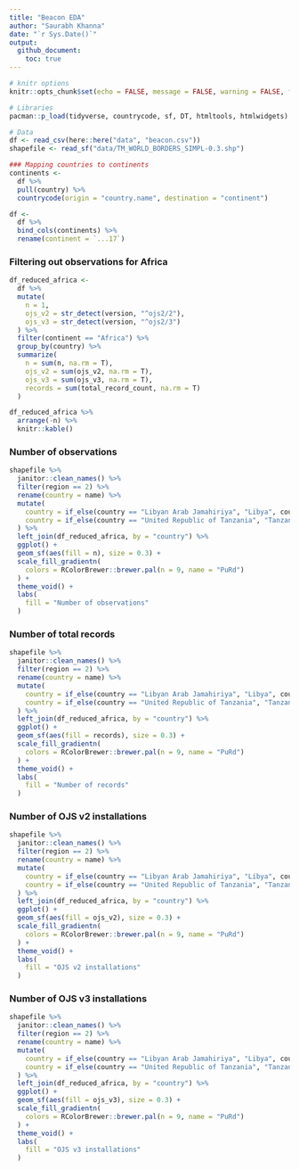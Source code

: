 ```yaml
---
title: "Beacon EDA"
author: "Saurabh Khanna"
date: "`r Sys.Date()`"
output: 
  github_document:
    toc: true
---
```


```r
# knitr options
knitr::opts_chunk$set(echo = FALSE, message = FALSE, warning = FALSE, fig.retina = 4)
```

```r
# Libraries
pacman::p_load(tidyverse, countrycode, sf, DT, htmltools, htmlwidgets)

# Data
df <- read_csv(here::here("data", "beacon.csv"))
shapefile <- read_sf("data/TM_WORLD_BORDERS_SIMPL-0.3.shp")
```


```r
### Mapping countries to continents
continents <-
  df %>% 
  pull(country) %>% 
  countrycode(origin = "country.name", destination = "continent")

df <- 
  df %>%
  bind_cols(continents) %>% 
  rename(continent = `...17`)
```


### Filtering out observations for Africa


```r
df_reduced_africa <-
  df %>%
  mutate(
    n = 1,
    ojs_v2 = str_detect(version, "^ojs2/2"),
    ojs_v3 = str_detect(version, "^ojs2/3")
  ) %>% 
  filter(continent == "Africa") %>%
  group_by(country) %>% 
  summarize(
    n = sum(n, na.rm = T),
    ojs_v2 = sum(ojs_v2, na.rm = T),
    ojs_v3 = sum(ojs_v3, na.rm = T),
    records = sum(total_record_count, na.rm = T)
  )

df_reduced_africa %>% 
  arrange(-n) %>% 
  knitr::kable()
```


### Number of observations

```r
shapefile %>% 
  janitor::clean_names() %>% 
  filter(region == 2) %>%
  rename(country = name) %>% 
  mutate(
    country = if_else(country == "Libyan Arab Jamahiriya", "Libya", country),
    country = if_else(country == "United Republic of Tanzania", "Tanzania, United Republic of", country)
  ) %>% 
  left_join(df_reduced_africa, by = "country") %>% 
  ggplot() +
  geom_sf(aes(fill = n), size = 0.3) +
  scale_fill_gradientn(
    colors = RColorBrewer::brewer.pal(n = 9, name = "PuRd")
  ) +
  theme_void() +
  labs(
    fill = "Number of observations"
  )
```


### Number of total records

```r
shapefile %>% 
  janitor::clean_names() %>% 
  filter(region == 2) %>%
  rename(country = name) %>% 
  mutate(
    country = if_else(country == "Libyan Arab Jamahiriya", "Libya", country),
    country = if_else(country == "United Republic of Tanzania", "Tanzania, United Republic of", country)
  ) %>% 
  left_join(df_reduced_africa, by = "country") %>% 
  ggplot() +
  geom_sf(aes(fill = records), size = 0.3) +
  scale_fill_gradientn(
    colors = RColorBrewer::brewer.pal(n = 9, name = "PuRd")
  ) +
  theme_void() +
  labs(
    fill = "Number of records"
  )
```


### Number of OJS v2 installations

```r
shapefile %>% 
  janitor::clean_names() %>% 
  filter(region == 2) %>%
  rename(country = name) %>% 
  mutate(
    country = if_else(country == "Libyan Arab Jamahiriya", "Libya", country),
    country = if_else(country == "United Republic of Tanzania", "Tanzania, United Republic of", country)
  ) %>% 
  left_join(df_reduced_africa, by = "country") %>% 
  ggplot() +
  geom_sf(aes(fill = ojs_v2), size = 0.3) +
  scale_fill_gradientn(
    colors = RColorBrewer::brewer.pal(n = 9, name = "PuRd")
  ) +
  theme_void() +
  labs(
    fill = "OJS v2 installations"
  )
```


### Number of OJS v3 installations

```r
shapefile %>% 
  janitor::clean_names() %>% 
  filter(region == 2) %>%
  rename(country = name) %>% 
  mutate(
    country = if_else(country == "Libyan Arab Jamahiriya", "Libya", country),
    country = if_else(country == "United Republic of Tanzania", "Tanzania, United Republic of", country)
  ) %>% 
  left_join(df_reduced_africa, by = "country") %>% 
  ggplot() +
  geom_sf(aes(fill = ojs_v3), size = 0.3) +
  scale_fill_gradientn(
    colors = RColorBrewer::brewer.pal(n = 9, name = "PuRd")
  ) +
  theme_void() +
  labs(
    fill = "OJS v3 installations"
  )
```
